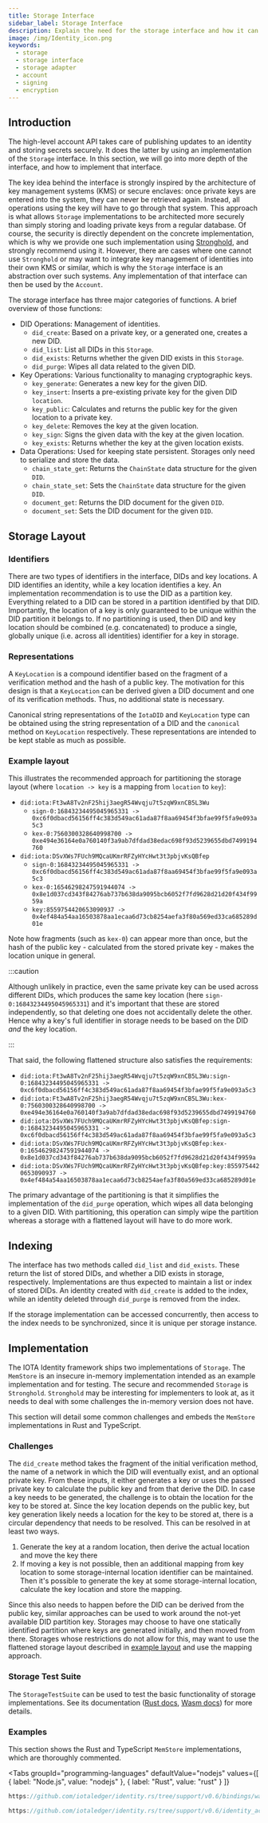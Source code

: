 ```yaml
---
title: Storage Interface
sidebar_label: Storage Interface
description: Explain the need for the storage interface and how it can be implemented
image: /img/Identity_icon.png
keywords:
  - storage
  - storage interface
  - storage adapter
  - account
  - signing
  - encryption
---
```



<Announcement/>

## Introduction

The high-level account API takes care of publishing updates to an identity and storing secrets securely. It does the latter by using an implementation of the `Storage` interface. In this section, we will go into more depth of the interface, and how to implement that interface.

The key idea behind the interface is strongly inspired by the architecture of key management systems (KMS) or secure enclaves: once private keys are entered into the system, they can never be retrieved again. Instead, all operations using the key will have to go through that system. This approach is what allows `Storage` implementations to be architected more securely than simply storing and loading private keys from a regular database. Of course, the security is directly dependent on the concrete implementation, which is why we provide one such implementation using [Stronghold](https://github.com/iotaledger/stronghold.rs/), and strongly recommend using it. However, there are cases where one cannot use `Stronghold` or may want to integrate key management of identities into their own KMS or similar, which is why the `Storage` interface is an abstraction over such systems. Any implementation of that interface can then be used by the `Account`.

The storage interface has three major categories of functions. A brief overview of those functions:

- DID Operations: Management of identities.
  - `did_create`: Based on a private key, or a generated one, creates a new DID.
  - `did_list`: List all DIDs in this `Storage`.
  - `did_exists`: Returns whether the given DID exists in this `Storage`.
  - `did_purge`: Wipes all data related to the given DID.
- Key Operations: Various functionality to managing cryptographic keys.
  - `key_generate`: Generates a new key for the given DID.
  - `key_insert`: Inserts a pre-existing private key for the given DID `location`.
  - `key_public`: Calculates and returns the public key for the given location to a private key.
  - `key_delete`: Removes the key at the given location.
  - `key_sign`: Signs the given data with the key at the given location.
  - `key_exists`: Returns whether the key at the given location exists.
- Data Operations: Used for keeping state persistent. Storages only need to serialize and store the data.
  - `chain_state_get`: Returns the `ChainState` data structure for the given `DID`.
  - `chain_state_set`: Sets the `ChainState` data structure for the given `DID`.
  - `document_get`: Returns the DID document for the given `DID`.
  - `document_set`: Sets the DID document for the given `DID`.

## Storage Layout

### Identifiers

There are two types of identifiers in the interface, DIDs and key locations. A DID identifies an identity, while a key location identifies a key. An implementation recommendation is to use the DID as a partition key. Everything related to a DID can be stored in a partition identified by that DID. Importantly, the location of a key is only guaranteed to be unique within the DID partition it belongs to. If no partitioning is used, then DID and key location should be combined (e.g. concatenated) to produce a single, globally unique (i.e. across all identities) identifier for a key in storage.

### Representations

A `KeyLocation` is a compound identifier based on the fragment of a verification method and the hash of a public key. The motivation for this design is that a `KeyLocation` can be derived given a DID document and one of its verification methods. Thus, no additional state is necessary.

Canonical string representations of the `IotaDID` and `KeyLocation` type can be obtained using the string representation of a DID and the `canonical` method on `KeyLocation` respectively. These representations are intended to be kept stable as much as possible.

### Example layout

This illustrates the recommended approach for partitioning the storage layout (where `location -> key` is a mapping from `location` to `key`):

- `did:iota:Ft3wA8Tv2nF25hij3aegR54Wvqju7t5zqW9xnCB5L3Wu`
  - `sign-0:16843234495045965331 -> 0xc6f0dbacd56156ff4c383d549ac61ada87f8aa69454f3bfae99f5fa9e093a5c3`
  - `kex-0:7560300328640998700 -> 0xe494e36164e0a760140f3a9ab7dfdad38edac698f93d5239655dbd7499194760`
- `did:iota:DSvXWs7FUch9MQcaUKmrRFZyHYcHwt3t3pbjvKsQBfep`
  - `sign-0:16843234495045965331 -> 0xc6f0dbacd56156ff4c383d549ac61ada87f8aa69454f3bfae99f5fa9e093a5c3`
  - `kex-0:16546298247591944074 -> 0x8e1d037cd343f84276ab737b638da9095bcb6052f7fd9628d21d20f434f9959a`
  - `key:8559754420653090937 -> 0x4ef484a54aa16503878aa1ecaa6d73cb8254aefa3f80a569ed33ca685289d01e`

Note how fragments (such as `kex-0`) can appear more than once, but the hash of the public key - calculated from the stored private key - makes the location unique in general.

:::caution

Although unlikely in practice, even the same private key can be used across different DIDs, which produces the same key location (here `sign-0:16843234495045965331`) and it's important that these are stored independently, so that deleting one does not accidentally delete the other. Hence why a key's full identifier in storage needs to be based on the DID _and_ the key location.

:::

That said, the following flattened structure also satisfies the requirements:

- `did:iota:Ft3wA8Tv2nF25hij3aegR54Wvqju7t5zqW9xnCB5L3Wu:sign-0:16843234495045965331 -> 0xc6f0dbacd56156ff4c383d549ac61ada87f8aa69454f3bfae99f5fa9e093a5c3`
- `did:iota:Ft3wA8Tv2nF25hij3aegR54Wvqju7t5zqW9xnCB5L3Wu:kex-0:7560300328640998700 -> 0xe494e36164e0a760140f3a9ab7dfdad38edac698f93d5239655dbd7499194760`
- `did:iota:DSvXWs7FUch9MQcaUKmrRFZyHYcHwt3t3pbjvKsQBfep:sign-0:16843234495045965331 -> 0xc6f0dbacd56156ff4c383d549ac61ada87f8aa69454f3bfae99f5fa9e093a5c3`
- `did:iota:DSvXWs7FUch9MQcaUKmrRFZyHYcHwt3t3pbjvKsQBfep:kex-0:16546298247591944074 -> 0x8e1d037cd343f84276ab737b638da9095bcb6052f7fd9628d21d20f434f9959a`
- `did:iota:DSvXWs7FUch9MQcaUKmrRFZyHYcHwt3t3pbjvKsQBfep:key:8559754420653090937 -> 0x4ef484a54aa16503878aa1ecaa6d73cb8254aefa3f80a569ed33ca685289d01e`

The primary advantage of the partitioning is that it simplifies the implementation of the `did_purge` operation, which wipes all data belonging to a given DID. With partitioning, this operation can simply wipe the partition whereas a storage with a flattened layout will have to do more work.

## Indexing

The interface has two methods called `did_list` and `did_exists`. These return the list of stored DIDs, and whether a DID exists in storage, respectively. Implementations are thus expected to maintain a list or index of stored DIDs. An identity created with `did_create` is added to the index, while an identity deleted through `did_purge` is removed from the index.

If the storage implementation can be accessed concurrently, then access to the index needs to be synchronized, since it is unique per storage instance.

## Implementation

The IOTA Identity framework ships two implementations of `Storage`. The `MemStore` is an insecure in-memory implementation intended as an example implementation and for testing. The secure and recommended `Storage` is `Stronghold`. `Stronghold` may be interesting for implementers to look at, as it needs to deal with some challenges the in-memory version does not have.

This section will detail some common challenges and embeds the `MemStore` implementations in Rust and TypeScript.

### Challenges

The `did_create` method takes the fragment of the initial verification method, the name of a network in which the DID will eventually exist, and an optional private key. From these inputs, it either generates a key or uses the passed private key to calculate the public key and from that derive the DID. In case a key needs to be generated, the challenge is to obtain the location for the key to be stored at. Since the key location depends on the public key, but key generation likely needs a location for the key to be stored at, there is a circular dependency that needs to be resolved. This can be resolved in at least two ways.

1. Generate the key at a random location, then derive the actual location and move the key there
2. If moving a key is not possible, then an additional mapping from key location to some storage-internal location identifier can be maintained. Then it's possible to generate the key at some storage-internal location, calculate the key location and store the mapping.

Since this also needs to happen before the DID can be derived from the public key, similar approaches can be used to work around the not-yet available DID partition key. Storages may choose to have one statically identified partition where keys are generated initially, and then moved from there. Storages whose restrictions do not allow for this, may want to use the flattened storage layout described in [example layout](#example-layout) and use the mapping approach.

### Storage Test Suite

The `StorageTestSuite` can be used to test the basic functionality of storage implementations. See its documentation ([Rust docs](https://docs.rs/identity_iota/0.6.1/identity_iota/account_storage/struct.StorageTestSuite.html), [Wasm docs](../../libraries/wasm/api_reference.mdx#StorageTestSuite)) for more details.

### Examples

This section shows the Rust and TypeScript `MemStore` implementations, which are thoroughly commented.

<Tabs
  groupId="programming-languages"
  defaultValue="nodejs"
  values={[
    { label: "Node.js", value: "nodejs" },
    { label: "Rust", value: "rust" }
  ]}
>
<TabItem value="nodejs">

```ts reference
https://github.com/iotaledger/identity.rs/tree/support/v0.6/bindings/wasm/examples-account/src/custom_storage.ts
```

</TabItem>
<TabItem value="rust">

```rust reference
https://github.com/iotaledger/identity.rs/tree/support/v0.6/identity_account_storage/src/storage/memstore.rs
```

</TabItem>
</Tabs>
